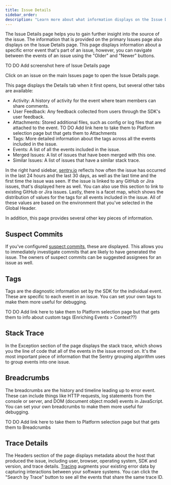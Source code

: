 ```yaml
---
title: Issue Details
sidebar_order:
description: "Learn more about what information displays on the Issue Details page to help you efficiently triage an issue."
---
```


The Issue Details page helps you to gain further insight into the source of the issue. The information that is provided on the primary Issues page also displays on the Issue Details page. This page displays information about a specific error event that's part of an issue, however, you can navigate between the events of an issue using the "Older" and "Newer" buttons.

TO DO Add screenshot here of Issue Details page

Click on an issue on the main Issues page to open the Issue Details page.

This page displays the Details tab when it first opens, but several other tabs are available:

- Activity: A history of activity for the event where team members can share comments.
- User Feedback: Any feedback collected from users through the <PlatformLink to="/enriching-events/user-feedback/">SDK's user feedback</PlatformLink>. 
- Attachments: Stored additional files, such as config or log files that are attached to the event. TO DO Add link here to take them to Platform selection page but that gets them to Attachments
- Tags: More detailed information about the tags across all the events included in the issue.
- Events: A list of all the events included in the issue.
- Merged Issues: A list of issues that have been merged with this one.
- Similar Issues: A list of issues that have a similar stack trace.

In the right hand sidebar, [sentry.io](https://sentry.io) reflects how often the issue has occurred in the last 24 hours and the last 30 days, as well as the last time and the first time the issue was seen. If the issue is linked to any GitHub or Jira issues, that's displayed here as well. You can also use this section to link to existing GitHub or Jira issues. Lastly, there is a facet map, which shows the distribution of values for the tags for all events included in the issue. All of these values are based on the environment that you've selected in the Global Header.

In addition, this page provides several other key pieces of information.

## Suspect Commits

If you've configured [suspect commits](/product/releases/suspect-commits/), these are displayed. This allows you to immediately investigate commits that are likely to have generated the issue. The owners of suspect commits can be suggested assignees for an issue as well.

## Tags

Tags are the diagnostic information set by the SDK for the individual event. These are specific to each event in an issue. You can set your own tags to make them more useful for debugging.

TO DO Add link here to take them to Platform selection page but that gets them to info about custom tags (Enriching Events > Context??)

## Stack Trace

In the Exception section of the page displays the stack trace, which shows you the line of code that all of the events in the issue errored on. It's the most important piece of information that the Sentry grouping algorithm uses to group events into one issue.

## Breadcrumbs

The breadcrumbs are the history and timeline leading up to error event. These can include things like HTTP requests, log statements from the console or server, and DOM (document object model) events in JavaScript. You can set your own breadcrumbs to make them more useful for debugging.

TO DO Add link here to take them to Platform selection page but that gets them to Breadcrumbs

## Trace Details

The Headers section of the page displays metadata about the host that produced the issue, including user, browser, operating system, SDK and version, and trace details. [Tracing](/product/performance/distributed-tracing/) augments your existing error data by capturing interactions between your software systems. You can click the "Search by Trace" button to see all the events that share the same trace ID.
